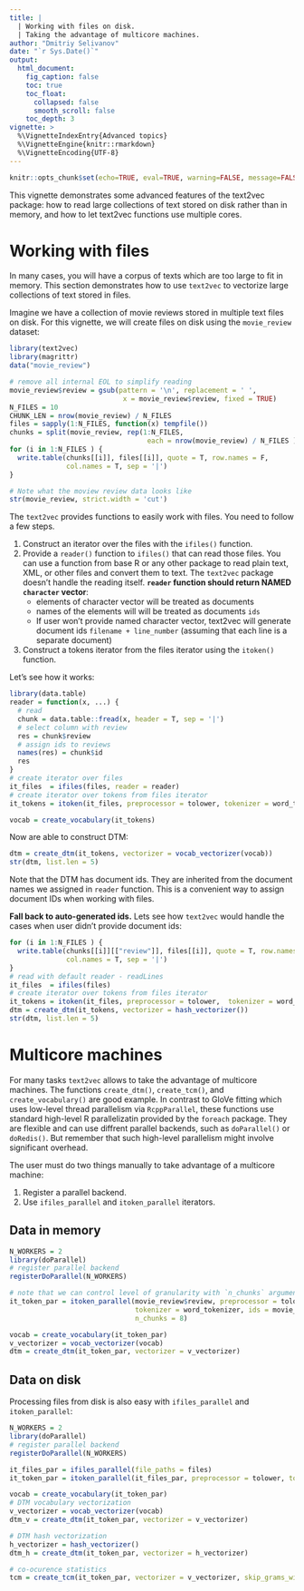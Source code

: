 ```yaml
---
title: |
  | Working with files on disk.
  | Taking the advantage of multicore machines.
author: "Dmitriy Selivanov"
date: "`r Sys.Date()`"
output:
  html_document:
    fig_caption: false
    toc: true
    toc_float:
      collapsed: false
      smooth_scroll: false
    toc_depth: 3
vignette: >
  %\VignetteIndexEntry{Advanced topics}
  %\VignetteEngine{knitr::rmarkdown}
  %\VignetteEncoding{UTF-8}
---
```

```r
knitr::opts_chunk$set(echo=TRUE, eval=TRUE, warning=FALSE, message=FALSE)
```
This vignette demonstrates some advanced features of the text2vec package: how to read large collections of text stored on disk rather than in memory, and how to let text2vec functions use multiple cores.

# Working with files

In many cases, you will have a corpus of texts which are too large to fit in memory. This section demonstrates how to use `text2vec` to vectorize large collections of text stored in files. 

Imagine we have a collection of movie reviews stored in multiple text files on disk. For this vignette, we will create files on disk using the `movie_review` dataset:

```r
library(text2vec)
library(magrittr)
data("movie_review")

# remove all internal EOL to simplify reading
movie_review$review = gsub(pattern = '\n', replacement = ' ', 
                            x = movie_review$review, fixed = TRUE)
N_FILES = 10
CHUNK_LEN = nrow(movie_review) / N_FILES
files = sapply(1:N_FILES, function(x) tempfile())
chunks = split(movie_review, rep(1:N_FILES, 
                                  each = nrow(movie_review) / N_FILES ))
for (i in 1:N_FILES ) {
  write.table(chunks[[i]], files[[i]], quote = T, row.names = F,
              col.names = T, sep = '|')
}

# Note what the moview review data looks like
str(movie_review, strict.width = 'cut')
```

The `text2vec` provides functions to easily work with files. You need to follow a few steps.

1. Construct an iterator over the files with the `ifiles()` function.
2. Provide a `reader()` function to `ifiles()` that can read those files. You can use a function from base R or any other package to read plain text, XML, or other files and convert them to text. The `text2vec` package doesn't handle the reading itself. **`reader` function should return NAMED `character` vector**:
    * elements of character vector will be treated as documents  
    * names of the elements will will be treated as documents `ids`  
    * If user won't provide named character vector, text2vec will generate document ids `filename + line_number` (assuming that each line is a separate document)
3. Construct a tokens iterator from the files iterator using the `itoken()` function.

Let's see how it works:

```r
library(data.table)
reader = function(x, ...) {
  # read
  chunk = data.table::fread(x, header = T, sep = '|')
  # select column with review
  res = chunk$review
  # assign ids to reviews
  names(res) = chunk$id
  res
}
# create iterator over files
it_files  = ifiles(files, reader = reader)
# create iterator over tokens from files iterator
it_tokens = itoken(it_files, preprocessor = tolower, tokenizer = word_tokenizer, progressbar = FALSE)

vocab = create_vocabulary(it_tokens)
```

Now are able to construct DTM:
```r
dtm = create_dtm(it_tokens, vectorizer = vocab_vectorizer(vocab))
str(dtm, list.len = 5)
```

Note that the DTM has document ids. They are inherited from the document names we assigned in `reader` function. This is a convenient way to assign document IDs when working with files.

**Fall back to auto-generated ids.**
Lets see how `text2vec` would handle the cases when user didn't provide document ids:

```r
for (i in 1:N_FILES ) {
  write.table(chunks[[i]][["review"]], files[[i]], quote = T, row.names = F,
              col.names = T, sep = '|')
}
# read with default reader - readLines
it_files  = ifiles(files)
# create iterator over tokens from files iterator
it_tokens = itoken(it_files, preprocessor = tolower,  tokenizer = word_tokenizer, progressbar = FALSE)
dtm = create_dtm(it_tokens, vectorizer = hash_vectorizer())
str(dtm, list.len = 5)
```

# Multicore machines

For many tasks `text2vec` allows to take the advantage of multicore machines. The functions `create_dtm()`, `create_tcm()`, and `create_vocabulary()` are good example. In contrast to GloVe fitting which uses low-level thread parallelism via `RcppParallel`, these functions use standard high-level R parallelizatin  provided by the `foreach` package. They are flexible and can use diffrent parallel backends, such as `doParallel()` or `doRedis()`. But remember that such high-level parallelism might involve significant overhead.

The user must do two things manually to take advantage of a multicore machine: 

1. Register a parallel backend.
2. Use `ifiles_parallel` and `itoken_parallel` iterators.

## Data in memory

```r
N_WORKERS = 2
library(doParallel)
# register parallel backend
registerDoParallel(N_WORKERS)

# note that we can control level of granularity with `n_chunks` argument
it_token_par = itoken_parallel(movie_review$review, preprocessor = tolower, 
                               tokenizer = word_tokenizer, ids = movie_review$id, 
                               n_chunks = 8)

vocab = create_vocabulary(it_token_par)
v_vectorizer = vocab_vectorizer(vocab)
dtm = create_dtm(it_token_par, vectorizer = v_vectorizer)

```
## Data on disk

Processing files from disk is also easy with `ifiles_parallel` and `itoken_parallel`:

```r
N_WORKERS = 2
library(doParallel)
# register parallel backend
registerDoParallel(N_WORKERS)

it_files_par = ifiles_parallel(file_paths = files)
it_token_par = itoken_parallel(it_files_par, preprocessor = tolower, tokenizer = word_tokenizer)

vocab = create_vocabulary(it_token_par)
# DTM vocabulary vectorization
v_vectorizer = vocab_vectorizer(vocab)
dtm_v = create_dtm(it_token_par, vectorizer = v_vectorizer)

# DTM hash vectorization
h_vectorizer = hash_vectorizer()
dtm_h = create_dtm(it_token_par, vectorizer = h_vectorizer)

# co-ocurence statistics
tcm = create_tcm(it_token_par, vectorizer = v_vectorizer, skip_grams_window = 5)
```
